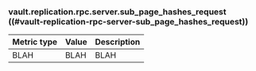 ### vault.replication.rpc.server.sub_page_hashes_request ((#vault-replication-rpc-server-sub_page_hashes_request))

Metric type | Value | Description
----------- | ----- | -----------
BLAH     | BLAH    | BLAH